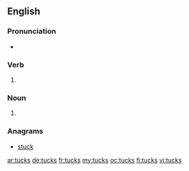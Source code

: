 ==English==

===Pronunciation===
* {{rhymes|ʌks|lang=en}}

===Verb===
{{head|en|verb form}}

# {{en-third-person singular of|tuck}}

===Noun===
{{head|en|noun plural form}}

# {{plural of|tuck|lang=en}}

===Anagrams===
* [[stuck#English|stuck]]

[[ar:tucks]]
[[de:tucks]]
[[fr:tucks]]
[[my:tucks]]
[[oc:tucks]]
[[fi:tucks]]
[[vi:tucks]]
